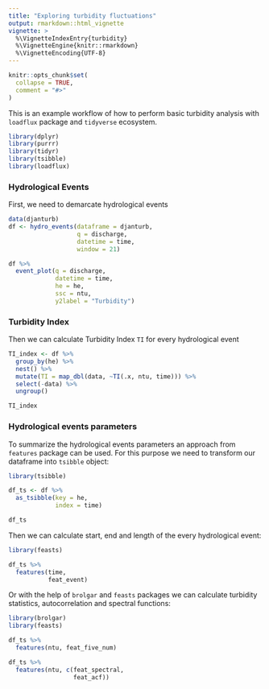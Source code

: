 ---
title: "Exploring turbidity fluctuations"
output: rmarkdown::html_vignette
vignette: >
  %\VignetteIndexEntry{turbidity}
  %\VignetteEngine{knitr::rmarkdown}
  %\VignetteEncoding{UTF-8}
---

```{r, include = FALSE}
knitr::opts_chunk$set(
  collapse = TRUE,
  comment = "#>"
)
```

This is an example workflow of how to perform basic turbidity analysis with `loadflux` package and `tidyverse` ecosystem.

```{r setup, warning=FALSE, message=FALSE}
library(dplyr)
library(purrr)
library(tidyr)
library(tsibble)
library(loadflux)
```

### Hydrological Events
First, we need to demarcate hydrological events

```{r events, out.width = "90%", fig.align='center'}
data(djanturb)
df <- hydro_events(dataframe = djanturb,
                   q = discharge,
                   datetime = time,
                   window = 21)

df %>% 
  event_plot(q = discharge,
             datetime = time,
             he = he,
             ssc = ntu,
             y2label = "Turbidity")

```

### Turbidity Index
Then we can calculate Turbidity Index `TI` for every hydrological event

```{r ti_index}

TI_index <- df %>% 
  group_by(he) %>% 
  nest() %>% 
  mutate(TI = map_dbl(data, ~TI(.x, ntu, time))) %>% 
  select(-data) %>% 
  ungroup()

TI_index

```

### Hydrological events parameters

To summarize the hydrological events parameters an approach from `features` package can be used. For this purpose we need to transform our dataframe into `tsibble` object:

```{r to_tsibble}
library(tsibble)

df_ts <- df %>% 
  as_tsibble(key = he,
             index = time)

df_ts
```

Then we can calculate start, end and length of the every hydrological event:
```{r feat_ev}
library(feasts)

df_ts %>% 
  features(time,
           feat_event)

```

Or with the help of `brolgar` and `feasts` packages we can calculate turbidity statistics, autocorrelation and spectral functions:

```{r stats}
library(brolgar)
library(feasts)

df_ts %>% 
  features(ntu, feat_five_num)

df_ts %>% 
  features(ntu, c(feat_spectral,
                  feat_acf))

```

